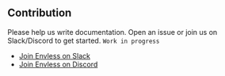 ## Contribution

Please help us write documentation. Open an issue or join us on Slack/Discord to get started.
`Work in progress`

- [Join Envless on Slack](https://dub.sh/envless-slack)
- [Join Envless on Discord](https://dub.sh/envless-discord)
